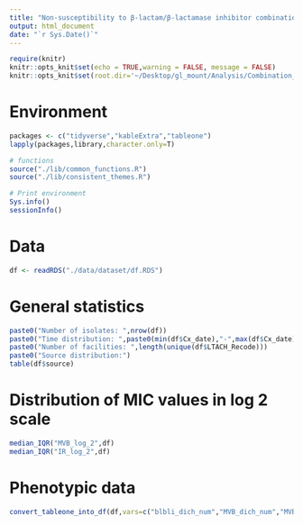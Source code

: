```yaml
---
title: "Non-susceptibility to β-lactam/β-lactamase inhibitor combinations was detected before their clinical deployment"
output: html_document
date: "`r Sys.Date()`"
---
```


```r
require(knitr)
knitr::opts_knit$set(echo = TRUE,warning = FALSE, message = FALSE)  
knitr::opts_knit$set(root.dir='~/Desktop/gl_mount/Analysis/Combination_resistance/pre-intro-blbli-resistance-ms/') 
```

# Environment
```r
packages <- c("tidyverse","kableExtra","tableone")
lapply(packages,library,character.only=T)

# functions
source("./lib/common_functions.R")  
source("./lib/consistent_themes.R")  

# Print environment
Sys.info()
sessionInfo()
``` 

# Data
```r
df <- readRDS("./data/dataset/df.RDS")
```

# General statistics
```r
paste0("Number of isolates: ",nrow(df))
paste0("Time distribution: ",paste0(min(df$Cx_date),"-",max(df$Cx_date)))
paste0("Number of facilities: ",length(unique(df$LTACH_Recode)))
paste0("Source distribution:")
table(df$source)
```

# Distribution of MIC values in log 2 scale
```r
median_IQR("MVB_log_2",df)  
median_IQR("IR_log_2",df)
```

# Phenotypic data
```r
convert_tableone_into_df(df,vars=c("blbli_dich_num","MVB_dich_num","MVB_cat","IR_dich_num","IR_cat"),factorVars = c("blbli_dich_num","MVB_dich_num","MVB_cat","IR_dich_num","IR_cat")) %>% favorite_kable
```